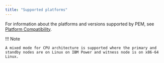 ```yaml
---
title: "Supported platforms"
---
```


For information about the platforms and versions supported by PEM, see [Platform Compatibility](https://www.enterprisedb.com/platform-compatibility#pem).

!!! Note

    A mixed mode for CPU architecture is supported where the primary and standby nodes are on Linux on IBM Power and witness node is on x86-64 Linux.

